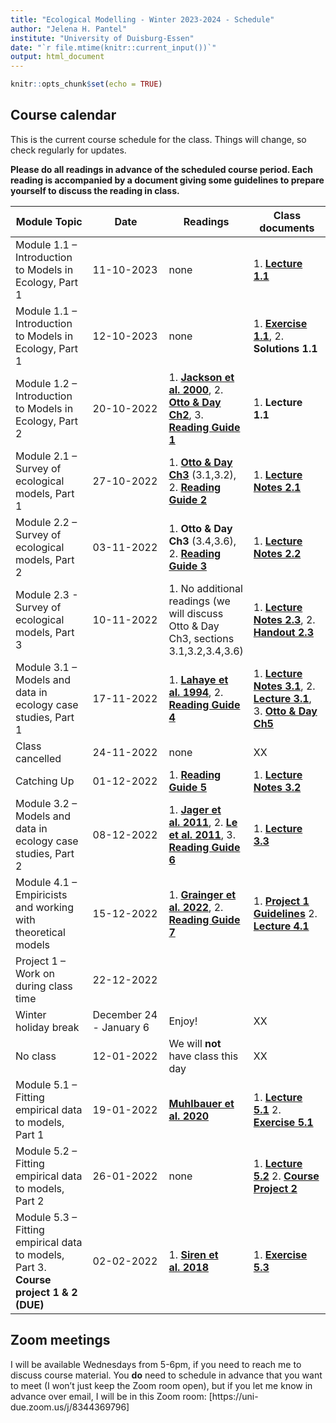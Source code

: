 ```yaml
---
title: "Ecological Modelling - Winter 2023-2024 - Schedule"
author: "Jelena H. Pantel"
institute: "University of Duisburg-Essen"
date: "`r file.mtime(knitr::current_input())`"
output: html_document
---
```


```r
knitr::opts_chunk$set(echo = TRUE)
```

## Course calendar
This is the current course schedule for the class. Things will change, so check regularly for updates.

__Please do all readings in advance of the scheduled course period. Each reading is accompanied by a document giving some guidelines to prepare yourself to discuss the reading in class.__ 


| **Module Topic**   | **Date** | **Readings** | **Class documents** |
| --- | --- | --- | --- |
| Module 1.1 – Introduction to Models in Ecology, Part 1 | 11-10-2023 | none | 1. [__Lecture 1.1__](./L1.1.pdf) |
| Module 1.1 – Introduction to Models in Ecology, Part 1 | 12-10-2023 | none | 1. [__Exercise 1.1__](./E1.1.pdf), 2. __Solutions 1.1__ |
| Module 1.2 – Introduction to Models in Ecology, Part 2  | 20-10-2022 | 1. [__Jackson et al. 2000__](./r1_Jackson_2000.pdf), 2. [__Otto & Day Ch2__](./r2_OttoDay_Ch2.pdf), 3. [__Reading Guide 1__](./w2_readguide.html)| 1. __Lecture 1.1__ |
| Module 2.1 – Survey of ecological models, Part 1 | 27-10-2022 | 1. [__Otto & Day Ch3__](./r3_OttoDay_Ch3.pdf) (3.1,3.2), 2. [__Reading Guide 2__](./w3_readguide.html)  | 1. [__Lecture Notes 2.1__](./L2.1_notes.html) |
| Module 2.2 – Survey of ecological models, Part 2  | 03-11-2022 | 1. __Otto & Day Ch3__ (3.4,3.6), 2. [__Reading Guide 3__](./w4_readguide.html) | 1. [__Lecture Notes 2.2__](./L2.2_notes.html) |
| Module 2.3 - Survey of ecological models, Part 3 | 10-11-2022 | 1. No additional readings (we will discuss Otto & Day Ch3, sections 3.1,3.2,3.4,3.6) | 1. [__Lecture Notes 2.3__](./L2.3_notes.html), 2. [__Handout 2.3__](./handout_2.3.pdf) |
| Module 3.1 – Models and data in ecology case studies, Part 1 | 17-11-2022 | 1. [__Lahaye et al. 1994__](./r4_Lahaye_1994.pdf), 2. [__Reading Guide 4__](./w5_readguide.html)  | 1. [__Lecture Notes 3.1__](./L3.1_notes.html), 2. [__Lecture 3.1__](./L3.1.pdf), 3. [__Otto & Day Ch5__](./media/OttoDay_Ch5.pdf) |
| Class cancelled | 24-11-2022 | none  | XX |
| Catching Up | 01-12-2022 | 1. [__Reading Guide 5__](./w7_readguide.html)  | 1. [__Lecture Notes 3.2__](./L3.2_notes.html) |
| Module 3.2 – Models and data in ecology case studies, Part 2 | 08-12-2022 | 1. [__Jager et al. 2011__](./r5.1_Jager_2011.pdf), 2. [__Le et al. 2011__](./r5.2_Le_2011.pdf), 3. [__Reading Guide 6__](./w8_readguide.html)  | 1. [__Lecture 3.3__](./L3.3.pdf) |
| Module 4.1 – Empiricists and working with theoretical models | 15-12-2022 | 1. [__Grainger et al. 2022__](./r6_Grainger_2022.pdf), 2. [__Reading Guide 7__](./w9_readguide.html)  | 1. [__Project 1 Guidelines__](./project1.html) 2. [__Lecture 4.1__](./L4.1.pdf) |
| Project 1 – Work on during class time | 22-12-2022 |   |  |
| Winter holiday break | December 24 - January 6 | Enjoy!  | XX |
| No class | 12-01-2022 | We will **not** have class this day | XX |
| Module 5.1 – Fitting empirical data to models, Part 1 | 19-01-2022 | [__Muhlbauer et al. 2020__](./r7_Muhlbauer_2020.pdf) | 1. [__Lecture 5.1__](./L5.1.pdf) 2. [__Exercise 5.1__](./L5.1_exercise.html) |
| Module 5.2 – Fitting empirical data to models, Part 2 | 26-01-2022 | none | 1. [__Lecture 5.2__](./L5.2.pdf) 2. [__Course Project 2__](./project2.pdf)|
| Module 5.3 – Fitting empirical data to models, Part 3. **Course project 1 & 2 (DUE)** | 02-02-2022 | 1. [__Siren et al. 2018__](./r8_Siren_2018.pdf) | 1. [__Exercise 5.3__](./L5.3_exercise.pdf) |

## Zoom meetings
I will be available Wednesdays from 5-6pm, if you need to reach me to discuss course material. You __do__ need to schedule in advance that you want to meet (I won't just keep the Zoom room open), but if you let me know in advance over email, I will be in this Zoom room: [https://uni-due.zoom.us/j/8344369796]